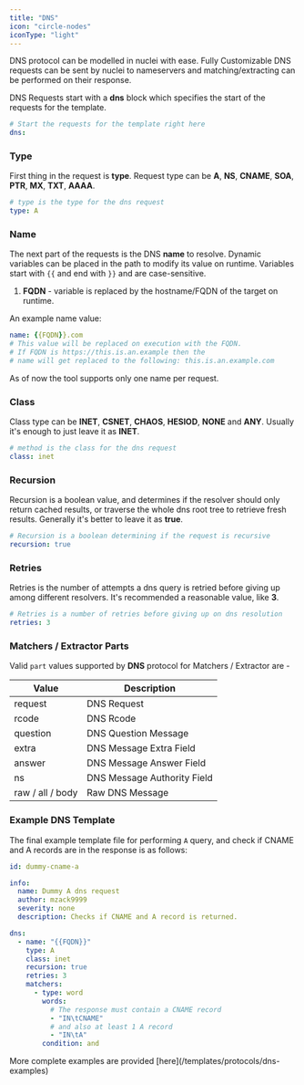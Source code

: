 ```yaml
---
title: "DNS"
icon: "circle-nodes"
iconType: "light"
---
```


DNS protocol can be modelled in nuclei with ease. Fully Customizable DNS requests can be sent by nuclei to nameservers and matching/extracting can be performed on their response.

DNS Requests start with a **dns** block which specifies the start of the requests for the template.

```yaml
# Start the requests for the template right here
dns:
```

### Type

First thing in the request is **type**. Request type can be **A**, **NS**, **CNAME**, **SOA**, **PTR**, **MX**, **TXT**, **AAAA**.

```yaml
# type is the type for the dns request
type: A
```

### Name

The next part of the requests is the DNS **name** to resolve. Dynamic variables can be placed in the path to modify its value on runtime. Variables start with `{{` and end with `}}` and are case-sensitive.

1. **FQDN** - variable is replaced by the hostname/FQDN of the target on runtime.

An example name value:

```yaml
name: {{FQDN}}.com
# This value will be replaced on execution with the FQDN.
# If FQDN is https://this.is.an.example then the
# name will get replaced to the following: this.is.an.example.com
```

As of now the tool supports only one name per request.


### Class

Class type can be **INET**, **CSNET**, **CHAOS**, **HESIOD**, **NONE** and **ANY**. Usually it's enough to just leave it as **INET**.

```yaml
# method is the class for the dns request
class: inet
```

### Recursion

Recursion is a boolean value, and determines if the resolver should only return cached results, or traverse the whole dns root tree to retrieve fresh results. Generally it's better to leave it as **true**.

```yaml
# Recursion is a boolean determining if the request is recursive
recursion: true
```

### Retries

Retries is the number of attempts a dns query is retried before giving up among different resolvers. It's recommended a reasonable value, like **3**.

```yaml
# Retries is a number of retries before giving up on dns resolution
retries: 3
```

### Matchers / Extractor Parts

Valid `part` values supported by **DNS** protocol for Matchers / Extractor are - 

| Value            | Description                 |
|------------------|-----------------------------|
| request          | DNS Request                 |
| rcode            | DNS Rcode                   |
| question         | DNS Question Message        |
| extra            | DNS Message Extra Field     |
| answer           | DNS Message Answer Field    |
| ns               | DNS Message Authority Field |
| raw / all / body | Raw DNS Message             |

### **Example DNS Template**

The final example template file for performing `A` query, and check if CNAME and A records are in the response is as follows:

```yaml
id: dummy-cname-a

info:
  name: Dummy A dns request
  author: mzack9999
  severity: none
  description: Checks if CNAME and A record is returned.

dns:
  - name: "{{FQDN}}"
    type: A
    class: inet
    recursion: true
    retries: 3
    matchers:
      - type: word
        words:
          # The response must contain a CNAME record
          - "IN\tCNAME"
          # and also at least 1 A record
          - "IN\tA"
        condition: and
```

<Tip>
More complete examples are provided [here](/templates/protocols/dns-examples)
</Tip>